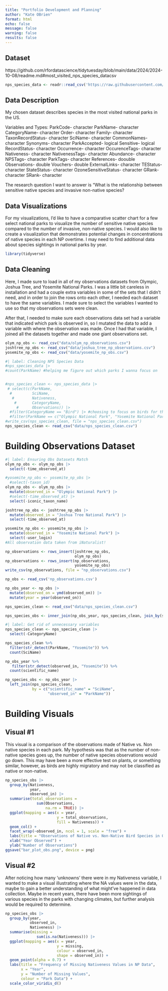 ```yaml
---
title: "Portfolio Development and Planning"
author: "Kate OBrien"
format: html
echo: false
message: false
warning: false
results: false
---
```


## Dataset

https://github.com/rfordatascience/tidytuesday/blob/main/data/2024/2024-10-08/readme.md#most_visited_nps_species_datacsv

```r
nps_species_data <- readr::read_csv('https://raw.githubusercontent.com/rfordatascience/tidytuesday/main/data/2024/2024-10-08/most_visited_nps_species_data.csv')
```

## Data Description

My chosen dataset describes species in the most visited national parks in the US.

Variables and Types: ParkCode- character ParkName- character CategoryName- character Order- character Family- character TaxonRecordStatus- character SciName- character CommonNames- character Synonyms- character ParkAccepted- logical Sensitive- logical RecordStatus- character Occurrence- character OccurenceTags- character Nativeness- character NativenessTags- character Abundance- character NPSTags- character ParkTags- character References- doouble Observations- double Vouchers- double ExternalLinks- character TEStatus- character StateStatus- character OzoneSensitiveStatus- character GRank- character SRank- character

The research question I want to answer is "What is the relationship between sensitive native species and invasive non-native species?

## Data Visualizations

For my visualizations, I'd like to have a comparative scatter chart for a few select national parks to visualize the number of sensitive native species compared to the number of invasive, non-native species. I would also like to create a visualization that demonstrates potential changes in concentrations of native species in each NP overtime. I may need to find additional data about species sightings in national parks by year.



```r
library(tidyverse)
```

## Data Cleaning

Here, I made sure to load in all of my observations datasets from Olympic, Joshua Tree, and Yosemite National Parks. I was a little bit careless in installation and had a couple extra variables in some of the sets that I didn't need, and in order to join the rows onto each other, I needed each dataset to have the same variables. I made sure to select the variables I wanted to use so that my observations sets were clean.

After that, I needed to make sure each observations data set had a variable that indicated which park is observed in, so I mutated the data to add a variable with where the observation was made. Once I had that variable, I joined all the datasets together and made one giant observations set.

```r
olym_np_obs <- read_csv("data/olym_np_observations.csv")
joshtree_np_obs <- read_csv("data/joshua_tree_np_observations.csv")
yosemite_np_obs <- read_csv("data/yosemite_np_obs.csv")
```

```r
#| label: Cleaning NPS Species Data
#nps_species_data |>
#count(ParkName) #helping me figure out which parks I wanna focus on


#nps_species_clean <- nps_species_data |>
 # select(c(ParkName, 
  #         SciName, 
   #        Nativeness, 
    #       CategoryName, 
     #      Observations)) |>
  #filter(CategoryName == "Bird") |> #choosing to focus on birds for this project; going to join a dataset from iNaturalist about observations in specific NPs
  #filter(ParkName == c("Olympic National Park", "Yosemite National Park", "Joshua Tree National Park"))  #Chose 3 NPs to focus on
#write_csv(nps_species_clean, file = "nps_species_clean.csv")
nps_species_clean <- read_csv("data/nps_species_clean.csv")

```

# Building Observations Dataset

```r
#| label: Ensuring Obs Datasets Match
olym_np_obs <- olym_np_obs |>
  select(-time_observed_at)

#yosemite_np_obs <- yosemite_np_obs |>
  #select(-taxon_id)
olym_np_obs <- olym_np_obs |>
  mutate(observed_in = "Olympic National Park") |>
  #select(-time_observed_at) |>
  select(-iconic_taxon_name)

joshtree_np_obs <- joshtree_np_obs |>
  mutate(observed_in = "Joshua Tree National Park") |>
  select(-time_observed_at)

yosemite_np_obs <- yosemite_np_obs |>
  mutate(observed_in = "Yosemite National Park") |>
  select(-user_login)
#All observation data taken from iNaturalist!
```



```r
np_observations <- rows_insert(joshtree_np_obs, 
                               olym_np_obs)
np_observations <- rows_insert(np_observations, 
                               yosemite_np_obs)
write_csv(np_observations, file = "np_observations.csv")
```



```r
np_obs <- read_csv('np_observations.csv')

np_obs_year <- np_obs |>
  mutate(observed_on = ymd(observed_on)) |>
  mutate(year = year(observed_on))
```


```r
nps_species_clean <- read_csv("data/nps_species_clean.csv")

nps_species_obs <- inner_join(np_obs_year, nps_species_clean, join_by(scientific_name == SciName))
```

```r
#| label: Get rid of unnecessary variables
nps_species_clean <- nps_species_clean |>
  select(-CategoryName)

nps_species_clean %>% 
  filter(str_detect(ParkName, "Yosemite")) %>% 
  count(SciName)

np_obs_year %>% 
   filter(str_detect(observed_in, "Yosemite")) %>% 
  count(scientific_name)

np_species_obs <- np_obs_year |>
  left_join(nps_species_clean, 
            by = c("scientific_name" = "SciName",
                   "observed_in" = "ParkName"))

```
# Building Visuals

## Visual #1

This visual is a comparison of the observations made of Native vs. Non native species in each park. My hypothesis was that as the number of non-native species goes up, the number of native species observations would go down. This may have been a more effective test on plants, or something similar, however, as birds are highly migratory and may not be classified as native or non-native.

```r
np_species_obs |>
  group_by(Nativeness, 
           year, 
           observed_in) |>
  summarise(total_observations = 
              sum(Observations, 
                  na.rm = TRUE)) |>
  ggplot(mapping = aes(x = year, 
                       y = total_observations,
                       fill = Nativeness)) +
  geom_col() +
  facet_wrap(~observed_in, ncol = 1, scale = "free") +
  labs(title = "Observations of Native vs. Non-Native Bird Species in Olympic, Yosemite, and Joshua Tree National Park") +
  xlab("Year Observed") +
  ylab("Number of Observations")
ggsave("bar_plot_obs.png", device = png)
```

## Visual #2

After noticing how many 'unknowns' there were in my Nativeness variable, I wanted to make a visual illustrating where the NA values were in the data, maybe to gain a better understanding of what might've happened in data collection. Maybe in recent years, there have been more sightings of various species in the parks with changing climates, but further analysis would be required to determine.

```r
np_species_obs |>
  group_by(year,
           observed_in,
           Nativeness) |>
  summarise(missing = 
              sum(is.na(Nativeness))) |>
  ggplot(mapping = aes(x = year,
                       y = missing,
                       colour = observed_in,
                       shape = observed_in)) +
  geom_point(alpha = 0.7) +
  labs(title = "Frequency of Missing Nativeness Values in NP Data",
       x = "Year",
       y = "Number of Missing Values",
       colour = "Park Data") +
  scale_color_viridis_d()
```
